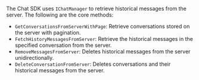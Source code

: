 <PlatformWrapper platform="windows">

The Chat SDK uses `IChatManager` to retrieve historical messages from the server. The following are the core methods:

- `GetConversationsFromServerWithPage`: Retrieve conversations stored on the server with pagination.
- `FetchHistoryMessagesFromServer`: Retrieve the historical messages in the specified conversation from the server.
- `RemoveMessagesFromServer`: Deletes historical messages from the server unidirectionally.
- `DeleteConversationFromServer`: Deletes conversations and their historical messages from the server.

</PlatformWrapper>